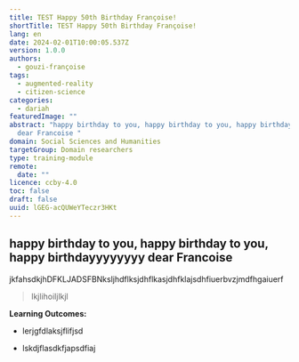 ```yaml
---
title: TEST Happy 50th Birthday Françoise!
shortTitle: TEST Happy 50th Birthday Françoise!
lang: en
date: 2024-02-01T10:00:05.537Z
version: 1.0.0
authors:
  - gouzi-françoise
tags:
  - augmented-reality
  - citizen-science
categories:
  - dariah
featuredImage: ""
abstract: "happy birthday to you, happy birthday to you, happy birthdayyyyyyyy
  dear Francoise "
domain: Social Sciences and Humanities
targetGroup: Domain researchers
type: training-module
remote:
  date: ""
licence: ccby-4.0
toc: false
draft: false
uuid: lGEG-acQUWeYTeczr3HKt
---
```

## happy birthday to you, happy birthday to you, happy birthdayyyyyyyy dear Francoise 

jkfahsdkjhDFKLJADSFBNksljhdflksjdhflkasjdhfklajsdhfiuerbvzjmdfhgaiuerf

> lkjlihoiljlkjl

**Learning Outcomes:**

- lerjgfdlaksjflifjsd
- lskdjflasdkfjapsdfiaj

  <ExternalResource title="Interested in learning more?" subtitle="Check out HFKSFLJSKFJOUILKJ" />